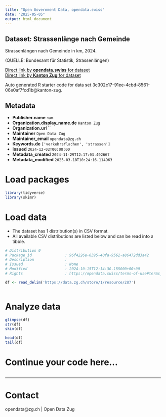```yaml
---
title: "Open Government Data, opendata.swiss"
date: "2025-05-05"
output: html_document
---
```


## Dataset: Strassenlänge nach Gemeinde

Strassenlängen nach Gemeinde in km, 2024.

(QUELLE: Bundesamt für Statistik, Strassenlängen)

[Direct link by **opendata.swiss** for dataset](https://opendata.swiss/de/dataset/strassenlange-nach-gemeinde)<br>
[Direct link by **Kanton Zug** for dataset](https://www.zg.ch/behoerden/gesundheitsdirektion/statistikfachstelle/themen/raum-und-umwelt/raum)

Auto generated R starter code for data set 3c302c17-91ee-4cbd-8561-06e0af7fcd1b@kanton-zug.

## Metadata

- **Publisher.name** `nan`
- **Organization.display_name.de** `Kanton Zug`
- **Organization.url** ``
- **Maintainer** `Open Data Zug`
- **Maintainer_email** `opendata@zg.ch`
- **Keywords.de** `['verkehrsflachen', 'strassen']`
- **Issued** `2024-12-02T00:00:00`
- **Metadata_created** `2024-11-29T12:17:03.492667`
- **Metadata_modified** `2025-03-18T10:24:16.114963`


# Load packages

```r

library(tidyverse)
library(skimr)

```

# Load data

-   The dataset has 1 distribution(s) in CSV format.
-   All available CSV distributions are listed below and can be read into a tibble.

```r

# Distribution 0
# Package_id               : 96f4226e-6395-40fa-9562-a86472dd3a42
# Description              : 
# Issued                   : None
# Modified                 : 2024-10-15T12:14:30.155000+00:00
# Rights                   : https://opendata.swiss/terms-of-use#terms_by

df <- read_delim('https://data.zg.ch/store/1/resource/287')



```

# Analyze data

```r

glimpse(df)
str(df)
skim(df)

head(df)
tail(df)

```

# Continue your code here...

```r

```

------------------------------------------------------------------------

# Contact

opendata@zg.ch | Open Data Zug
